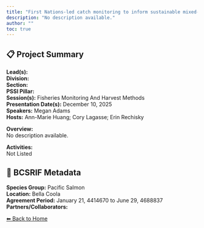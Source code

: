 ```yaml
---
title: "First Nations-led catch monitoring to inform sustainable mixed-stock fisheries management on the Central Coast"
description: "No description available."
author: ""
toc: true
---
```


## 📋 Project Summary

**Lead(s):**   
**Division:**   
**Section:**   
**PSSI Pillar:**   
**Session(s):** Fisheries Monitoring And Harvest Methods  
**Presentation Date(s):** December 10, 2025  
**Speakers:** Megan Adams  
**Hosts:** Ann-Marie Huang; Cory Lagasse; Erin Rechisky  

**Overview:**  
No description available.   

**Activities:**  
Not Listed

## 🧬 BCSRIF Metadata

**Species Group:** Pacific Salmon  
**Location:** Bella Coola  
**Agreement Period:** January 21, 4414670 to June 29, 4688837  
**Partners/Collaborators:**   

[⬅ Back to Home](../index.qmd)
